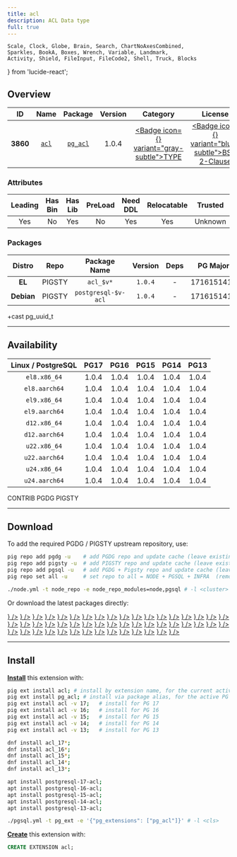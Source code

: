 ```yaml
---
title: acl
description: ACL Data type
full: true
---
```


    Scale, Clock, Globe, Brain, Search, ChartNoAxesCombined,
    Sparkles, BookA, Boxes, Wrench, Variable, Landmark,
    Activity, Shield, FileInput, FileCode2, Shell, Truck, Blocks
} from 'lucide-react';

## Overview

| <TooltipIconButton tooltip="Extension unique identifier" side="top">ID</TooltipIconButton> | <TooltipIconButton tooltip="Extension name" side="top">Name</TooltipIconButton> | <TooltipIconButton tooltip="Package name for installation" side="top">Package</TooltipIconButton> | <TooltipIconButton tooltip="Latest available extension version" side="top">Version</TooltipIconButton> | <TooltipIconButton tooltip="Extension category" side="top">Category</TooltipIconButton> | <TooltipIconButton tooltip="Open source license" side="top">License</TooltipIconButton> | <TooltipIconButton tooltip="Programming language" side="top">Lang</TooltipIconButton> |
|:--------:|:--------:|:----------:|:--------------:|:---------------------------------------:|:------------------------------------------------------:|:----:|
| **3860** | [`acl`](https://github.com/arkhipov/acl) | [`pg_acl`](/ext/acl) | 1.0.4 | <a href="/ext/type" className="no-underline"><Badge icon={<Boxes />} variant="gray-subtle">TYPE</Badge></a> | <a href="/ext/list/license#bsd-2-clause" className="no-underline"><Badge icon={<Scale />} variant="blue-subtle">BSD 2-Clause</Badge></a> | <a href="/ext/list/lang#c"><Badge icon={<FileCode2 />} variant="blue-subtle">C</Badge></a> |

### Attributes

| <TooltipIconButton tooltip="The Primary Leading extension in the Package" side="top">Leading</TooltipIconButton> | <TooltipIconButton tooltip="Contains binary utils" side="top">Has Bin</TooltipIconButton> | <TooltipIconButton tooltip="Contains .so shared library files" side="top">Has Lib</TooltipIconButton> | <TooltipIconButton tooltip="Requires preloading via shared_preload_libraries" side="top">PreLoad</TooltipIconButton> | <TooltipIconButton tooltip="Requires CREATE EXTENSION DDL command" side="top">Need DDL</TooltipIconButton> | <TooltipIconButton tooltip="Can be installed in any schema" side="top">Relocatable</TooltipIconButton> | <TooltipIconButton tooltip="Can be created by non-superuser" side="top">Trusted</TooltipIconButton> | <TooltipIconButton tooltip="Schemas used by this extension" side="top">Schemas</TooltipIconButton> |
|:-------:|:-------:|:-------:|:-------:|:--------:|:-----------:|:-------:|:-------:|
| Yes | No | Yes | No | Yes | Yes | Unknown | - |

### Packages

| <TooltipIconButton tooltip="Linux distribution family, EL or Debian" side="top">Distro</TooltipIconButton> | <TooltipIconButton tooltip="Package repository" side="top">Repo</TooltipIconButton> | <TooltipIconButton tooltip="The RPM/DEB Package Name Pattern (replace $v with real pg major)" side="top">Package Name</TooltipIconButton> | <TooltipIconButton tooltip="Latest package version" side="top">Version</TooltipIconButton> | <TooltipIconButton tooltip="RPM/DEB Package dependencies" side="top">Deps</TooltipIconButton> | <TooltipIconButton tooltip="Available in these PostgreSQL Major Versions" side="top">PG Major</TooltipIconButton> |
|:----------:|:--------:|:------------------------:|:-----------:|:------------:|:------------------:|
|   **EL**   | <Badge variant="amber-subtle"><span className="font-bold">PIGSTY</span></Badge> | `acl_$v*` | `1.0.4` | - | <Badge variant="green-subtle">17</Badge><Badge variant="green-subtle">16</Badge><Badge variant="green-subtle">15</Badge><Badge variant="green-subtle">14</Badge><Badge variant="green-subtle">13</Badge> |
| **Debian** | <Badge variant="amber-subtle"><span className="font-bold">PIGSTY</span></Badge> | `postgresql-$v-acl` | `1.0.4` | - | <Badge variant="green-subtle">17</Badge><Badge variant="green-subtle">16</Badge><Badge variant="green-subtle">15</Badge><Badge variant="green-subtle">14</Badge><Badge variant="green-subtle">13</Badge> |


<Callout title="Comments" type="info">
    +cast pg_uuid_t
</Callout>


------

## Availability

| <TooltipIconButton tooltip="Linux Distro Arch / PostgreSQL Major Version" side="top">Linux / PostgreSQL </TooltipIconButton> | **PG17** | **PG16** | **PG15** | **PG14** | **PG13** |
|:-----:|:-----:|:-----:|:-----:|:-----:|:-----:|
| `el8.x86_64` | <Badge variant="amber-subtle">1.0.4</Badge> | <Badge variant="amber-subtle">1.0.4</Badge> | <Badge variant="amber-subtle">1.0.4</Badge> | <Badge variant="amber-subtle">1.0.4</Badge> | <Badge variant="amber-subtle">1.0.4</Badge> |
| `el8.aarch64` | <Badge variant="amber-subtle">1.0.4</Badge> | <Badge variant="amber-subtle">1.0.4</Badge> | <Badge variant="amber-subtle">1.0.4</Badge> | <Badge variant="amber-subtle">1.0.4</Badge> | <Badge variant="amber-subtle">1.0.4</Badge> |
| `el9.x86_64` | <Badge variant="amber-subtle">1.0.4</Badge> | <Badge variant="amber-subtle">1.0.4</Badge> | <Badge variant="amber-subtle">1.0.4</Badge> | <Badge variant="amber-subtle">1.0.4</Badge> | <Badge variant="amber-subtle">1.0.4</Badge> |
| `el9.aarch64` | <Badge variant="amber-subtle">1.0.4</Badge> | <Badge variant="amber-subtle">1.0.4</Badge> | <Badge variant="amber-subtle">1.0.4</Badge> | <Badge variant="amber-subtle">1.0.4</Badge> | <Badge variant="amber-subtle">1.0.4</Badge> |
| `d12.x86_64` | <Badge variant="amber-subtle">1.0.4</Badge> | <Badge variant="amber-subtle">1.0.4</Badge> | <Badge variant="amber-subtle">1.0.4</Badge> | <Badge variant="amber-subtle">1.0.4</Badge> | <Badge variant="amber-subtle">1.0.4</Badge> |
| `d12.aarch64` | <Badge variant="amber-subtle">1.0.4</Badge> | <Badge variant="amber-subtle">1.0.4</Badge> | <Badge variant="amber-subtle">1.0.4</Badge> | <Badge variant="amber-subtle">1.0.4</Badge> | <Badge variant="amber-subtle">1.0.4</Badge> |
| `u22.x86_64` | <Badge variant="amber-subtle">1.0.4</Badge> | <Badge variant="amber-subtle">1.0.4</Badge> | <Badge variant="amber-subtle">1.0.4</Badge> | <Badge variant="amber-subtle">1.0.4</Badge> | <Badge variant="amber-subtle">1.0.4</Badge> |
| `u22.aarch64` | <Badge variant="amber-subtle">1.0.4</Badge> | <Badge variant="amber-subtle">1.0.4</Badge> | <Badge variant="amber-subtle">1.0.4</Badge> | <Badge variant="amber-subtle">1.0.4</Badge> | <Badge variant="amber-subtle">1.0.4</Badge> |
| `u24.x86_64` | <Badge variant="amber-subtle">1.0.4</Badge> | <Badge variant="amber-subtle">1.0.4</Badge> | <Badge variant="amber-subtle">1.0.4</Badge> | <Badge variant="amber-subtle">1.0.4</Badge> | <Badge variant="amber-subtle">1.0.4</Badge> |
| `u24.aarch64` | <Badge variant="amber-subtle">1.0.4</Badge> | <Badge variant="amber-subtle">1.0.4</Badge> | <Badge variant="amber-subtle">1.0.4</Badge> | <Badge variant="amber-subtle">1.0.4</Badge> | <Badge variant="amber-subtle">1.0.4</Badge> |

<Badge variant="green-subtle"><span className="font-black">CONTRIB</span></Badge> <Badge variant="blue-subtle"><span className="font-black">PGDG</span></Badge> <Badge variant="amber-subtle"><span className="font-black">PIGSTY</span></Badge>

------

## Download

To add the required PGDG / PIGSTY upstream repository, use:

```bash tab="pig"
pig repo add pgdg -u    # add PGDG repo and update cache (leave existing repos)
pig repo add pigsty -u  # add PIGSTY repo and update cache (leave existing repos)
pig repo add pgsql -u   # add PGDG + Pigsty repo and update cache (leave existing repos)
pig repo set all -u     # set repo to all = NODE + PGSQL + INFRA  (remove existing repos)
```
```bash tab="pigsty"
./node.yml -t node_repo -e node_repo_modules=node,pgsql # -l <cluster>
```

Or download the latest packages directly:

<Files>
    <Folder name="el8.x86_64">
        <a href="https://repo.pigsty.io/yum/pgsql/el8.x86_64/acl_17-1.0.4-1PIGSTY.el8.x86_64.rpm"><File name="acl_17-1.0.4-1PIGSTY.el8.x86_64.rpm" icon={<Package className="text-emerald-500" />} /></a>
        <a href="https://repo.pigsty.io/yum/pgsql/el8.x86_64/acl_16-1.0.4-1PIGSTY.el8.x86_64.rpm"><File name="acl_16-1.0.4-1PIGSTY.el8.x86_64.rpm" icon={<Package className="text-emerald-500" />} /></a>
        <a href="https://repo.pigsty.io/yum/pgsql/el8.x86_64/acl_15-1.0.4-1PIGSTY.el8.x86_64.rpm"><File name="acl_15-1.0.4-1PIGSTY.el8.x86_64.rpm" icon={<Package className="text-emerald-500" />} /></a>
        <a href="https://repo.pigsty.io/yum/pgsql/el8.x86_64/acl_14-1.0.4-1PIGSTY.el8.x86_64.rpm"><File name="acl_14-1.0.4-1PIGSTY.el8.x86_64.rpm" icon={<Package className="text-emerald-500" />} /></a>
        <a href="https://repo.pigsty.io/yum/pgsql/el8.x86_64/acl_13-1.0.4-1PIGSTY.el8.x86_64.rpm"><File name="acl_13-1.0.4-1PIGSTY.el8.x86_64.rpm" icon={<Package className="text-emerald-500" />} /></a>
    </Folder>
    <Folder name="el8.aarch64">
        <a href="https://repo.pigsty.io/yum/pgsql/el8.aarch64/acl_17-1.0.4-1PIGSTY.el8.aarch64.rpm"><File name="acl_17-1.0.4-1PIGSTY.el8.aarch64.rpm" icon={<Package className="text-orange-500" />} /></a>
        <a href="https://repo.pigsty.io/yum/pgsql/el8.aarch64/acl_16-1.0.4-1PIGSTY.el8.aarch64.rpm"><File name="acl_16-1.0.4-1PIGSTY.el8.aarch64.rpm" icon={<Package className="text-orange-500" />} /></a>
        <a href="https://repo.pigsty.io/yum/pgsql/el8.aarch64/acl_15-1.0.4-1PIGSTY.el8.aarch64.rpm"><File name="acl_15-1.0.4-1PIGSTY.el8.aarch64.rpm" icon={<Package className="text-orange-500" />} /></a>
        <a href="https://repo.pigsty.io/yum/pgsql/el8.aarch64/acl_14-1.0.4-1PIGSTY.el8.aarch64.rpm"><File name="acl_14-1.0.4-1PIGSTY.el8.aarch64.rpm" icon={<Package className="text-orange-500" />} /></a>
        <a href="https://repo.pigsty.io/yum/pgsql/el8.aarch64/acl_13-1.0.4-1PIGSTY.el8.aarch64.rpm"><File name="acl_13-1.0.4-1PIGSTY.el8.aarch64.rpm" icon={<Package className="text-orange-500" />} /></a>
    </Folder>
    <Folder name="el9.x86_64">
        <a href="https://repo.pigsty.io/yum/pgsql/el9.x86_64/acl_17-1.0.4-1PIGSTY.el9.x86_64.rpm"><File name="acl_17-1.0.4-1PIGSTY.el9.x86_64.rpm" icon={<Package className="text-emerald-500" />} /></a>
        <a href="https://repo.pigsty.io/yum/pgsql/el9.x86_64/acl_16-1.0.4-1PIGSTY.el9.x86_64.rpm"><File name="acl_16-1.0.4-1PIGSTY.el9.x86_64.rpm" icon={<Package className="text-emerald-500" />} /></a>
        <a href="https://repo.pigsty.io/yum/pgsql/el9.x86_64/acl_15-1.0.4-1PIGSTY.el9.x86_64.rpm"><File name="acl_15-1.0.4-1PIGSTY.el9.x86_64.rpm" icon={<Package className="text-emerald-500" />} /></a>
        <a href="https://repo.pigsty.io/yum/pgsql/el9.x86_64/acl_14-1.0.4-1PIGSTY.el9.x86_64.rpm"><File name="acl_14-1.0.4-1PIGSTY.el9.x86_64.rpm" icon={<Package className="text-emerald-500" />} /></a>
        <a href="https://repo.pigsty.io/yum/pgsql/el9.x86_64/acl_13-1.0.4-1PIGSTY.el9.x86_64.rpm"><File name="acl_13-1.0.4-1PIGSTY.el9.x86_64.rpm" icon={<Package className="text-emerald-500" />} /></a>
    </Folder>
    <Folder name="el9.aarch64">
        <a href="https://repo.pigsty.io/yum/pgsql/el9.aarch64/acl_17-1.0.4-1PIGSTY.el9.aarch64.rpm"><File name="acl_17-1.0.4-1PIGSTY.el9.aarch64.rpm" icon={<Package className="text-orange-500" />} /></a>
        <a href="https://repo.pigsty.io/yum/pgsql/el9.aarch64/acl_16-1.0.4-1PIGSTY.el9.aarch64.rpm"><File name="acl_16-1.0.4-1PIGSTY.el9.aarch64.rpm" icon={<Package className="text-orange-500" />} /></a>
        <a href="https://repo.pigsty.io/yum/pgsql/el9.aarch64/acl_15-1.0.4-1PIGSTY.el9.aarch64.rpm"><File name="acl_15-1.0.4-1PIGSTY.el9.aarch64.rpm" icon={<Package className="text-orange-500" />} /></a>
        <a href="https://repo.pigsty.io/yum/pgsql/el9.aarch64/acl_14-1.0.4-1PIGSTY.el9.aarch64.rpm"><File name="acl_14-1.0.4-1PIGSTY.el9.aarch64.rpm" icon={<Package className="text-orange-500" />} /></a>
        <a href="https://repo.pigsty.io/yum/pgsql/el9.aarch64/acl_13-1.0.4-1PIGSTY.el9.aarch64.rpm"><File name="acl_13-1.0.4-1PIGSTY.el9.aarch64.rpm" icon={<Package className="text-orange-500" />} /></a>
    </Folder>
    <Folder name="d12.x86_64">
        <a href="https://repo.pigsty.io/apt/pgsql/bookworm/pool/main/a/acl/postgresql-17-acl_1.0.4-1PIGSTY~bookworm_amd64.deb"><File name="postgresql-17-acl_1.0.4-1PIGSTY~bookworm_amd64.deb" icon={<Box className="text-emerald-500" />} /></a>
        <a href="https://repo.pigsty.io/apt/pgsql/bookworm/pool/main/a/acl/postgresql-16-acl_1.0.4-1PIGSTY~bookworm_amd64.deb"><File name="postgresql-16-acl_1.0.4-1PIGSTY~bookworm_amd64.deb" icon={<Box className="text-emerald-500" />} /></a>
        <a href="https://repo.pigsty.io/apt/pgsql/bookworm/pool/main/a/acl/postgresql-15-acl_1.0.4-1PIGSTY~bookworm_amd64.deb"><File name="postgresql-15-acl_1.0.4-1PIGSTY~bookworm_amd64.deb" icon={<Box className="text-emerald-500" />} /></a>
        <a href="https://repo.pigsty.io/apt/pgsql/bookworm/pool/main/a/acl/postgresql-14-acl_1.0.4-1PIGSTY~bookworm_amd64.deb"><File name="postgresql-14-acl_1.0.4-1PIGSTY~bookworm_amd64.deb" icon={<Box className="text-emerald-500" />} /></a>
        <a href="https://repo.pigsty.io/apt/pgsql/bookworm/pool/main/a/acl/postgresql-13-acl_1.0.4-1PIGSTY~bookworm_amd64.deb"><File name="postgresql-13-acl_1.0.4-1PIGSTY~bookworm_amd64.deb" icon={<Box className="text-emerald-500" />} /></a>
    </Folder>
    <Folder name="d12.aarch64">
        <a href="https://repo.pigsty.io/apt/pgsql/bookworm/pool/main/a/acl/postgresql-17-acl_1.0.4-1PIGSTY~bookworm_arm64.deb"><File name="postgresql-17-acl_1.0.4-1PIGSTY~bookworm_arm64.deb" icon={<Box className="text-orange-500" />} /></a>
        <a href="https://repo.pigsty.io/apt/pgsql/bookworm/pool/main/a/acl/postgresql-16-acl_1.0.4-1PIGSTY~bookworm_arm64.deb"><File name="postgresql-16-acl_1.0.4-1PIGSTY~bookworm_arm64.deb" icon={<Box className="text-orange-500" />} /></a>
        <a href="https://repo.pigsty.io/apt/pgsql/bookworm/pool/main/a/acl/postgresql-15-acl_1.0.4-1PIGSTY~bookworm_arm64.deb"><File name="postgresql-15-acl_1.0.4-1PIGSTY~bookworm_arm64.deb" icon={<Box className="text-orange-500" />} /></a>
        <a href="https://repo.pigsty.io/apt/pgsql/bookworm/pool/main/a/acl/postgresql-14-acl_1.0.4-1PIGSTY~bookworm_arm64.deb"><File name="postgresql-14-acl_1.0.4-1PIGSTY~bookworm_arm64.deb" icon={<Box className="text-orange-500" />} /></a>
        <a href="https://repo.pigsty.io/apt/pgsql/bookworm/pool/main/a/acl/postgresql-13-acl_1.0.4-1PIGSTY~bookworm_arm64.deb"><File name="postgresql-13-acl_1.0.4-1PIGSTY~bookworm_arm64.deb" icon={<Box className="text-orange-500" />} /></a>
    </Folder>
    <Folder name="u22.x86_64">
        <a href="https://repo.pigsty.io/apt/pgsql/jammy/pool/main/a/acl/postgresql-17-acl_1.0.4-1PIGSTY~jammy_amd64.deb"><File name="postgresql-17-acl_1.0.4-1PIGSTY~jammy_amd64.deb" icon={<Box className="text-emerald-500" />} /></a>
        <a href="https://repo.pigsty.io/apt/pgsql/jammy/pool/main/a/acl/postgresql-16-acl_1.0.4-1PIGSTY~jammy_amd64.deb"><File name="postgresql-16-acl_1.0.4-1PIGSTY~jammy_amd64.deb" icon={<Box className="text-emerald-500" />} /></a>
        <a href="https://repo.pigsty.io/apt/pgsql/jammy/pool/main/a/acl/postgresql-15-acl_1.0.4-1PIGSTY~jammy_amd64.deb"><File name="postgresql-15-acl_1.0.4-1PIGSTY~jammy_amd64.deb" icon={<Box className="text-emerald-500" />} /></a>
        <a href="https://repo.pigsty.io/apt/pgsql/jammy/pool/main/a/acl/postgresql-14-acl_1.0.4-1PIGSTY~jammy_amd64.deb"><File name="postgresql-14-acl_1.0.4-1PIGSTY~jammy_amd64.deb" icon={<Box className="text-emerald-500" />} /></a>
        <a href="https://repo.pigsty.io/apt/pgsql/jammy/pool/main/a/acl/postgresql-13-acl_1.0.4-1PIGSTY~jammy_amd64.deb"><File name="postgresql-13-acl_1.0.4-1PIGSTY~jammy_amd64.deb" icon={<Box className="text-emerald-500" />} /></a>
    </Folder>
    <Folder name="u22.aarch64">
        <a href="https://repo.pigsty.io/apt/pgsql/jammy/pool/main/a/acl/postgresql-17-acl_1.0.4-1PIGSTY~jammy_arm64.deb"><File name="postgresql-17-acl_1.0.4-1PIGSTY~jammy_arm64.deb" icon={<Box className="text-orange-500" />} /></a>
        <a href="https://repo.pigsty.io/apt/pgsql/jammy/pool/main/a/acl/postgresql-16-acl_1.0.4-1PIGSTY~jammy_arm64.deb"><File name="postgresql-16-acl_1.0.4-1PIGSTY~jammy_arm64.deb" icon={<Box className="text-orange-500" />} /></a>
        <a href="https://repo.pigsty.io/apt/pgsql/jammy/pool/main/a/acl/postgresql-15-acl_1.0.4-1PIGSTY~jammy_arm64.deb"><File name="postgresql-15-acl_1.0.4-1PIGSTY~jammy_arm64.deb" icon={<Box className="text-orange-500" />} /></a>
        <a href="https://repo.pigsty.io/apt/pgsql/jammy/pool/main/a/acl/postgresql-14-acl_1.0.4-1PIGSTY~jammy_arm64.deb"><File name="postgresql-14-acl_1.0.4-1PIGSTY~jammy_arm64.deb" icon={<Box className="text-orange-500" />} /></a>
        <a href="https://repo.pigsty.io/apt/pgsql/jammy/pool/main/a/acl/postgresql-13-acl_1.0.4-1PIGSTY~jammy_arm64.deb"><File name="postgresql-13-acl_1.0.4-1PIGSTY~jammy_arm64.deb" icon={<Box className="text-orange-500" />} /></a>
    </Folder>
    <Folder name="u24.x86_64">
        <a href="https://repo.pigsty.io/apt/pgsql/noble/pool/main/a/acl/postgresql-17-acl_1.0.4-1PIGSTY~noble_amd64.deb"><File name="postgresql-17-acl_1.0.4-1PIGSTY~noble_amd64.deb" icon={<Box className="text-emerald-500" />} /></a>
        <a href="https://repo.pigsty.io/apt/pgsql/noble/pool/main/a/acl/postgresql-16-acl_1.0.4-1PIGSTY~noble_amd64.deb"><File name="postgresql-16-acl_1.0.4-1PIGSTY~noble_amd64.deb" icon={<Box className="text-emerald-500" />} /></a>
        <a href="https://repo.pigsty.io/apt/pgsql/noble/pool/main/a/acl/postgresql-15-acl_1.0.4-1PIGSTY~noble_amd64.deb"><File name="postgresql-15-acl_1.0.4-1PIGSTY~noble_amd64.deb" icon={<Box className="text-emerald-500" />} /></a>
        <a href="https://repo.pigsty.io/apt/pgsql/noble/pool/main/a/acl/postgresql-14-acl_1.0.4-1PIGSTY~noble_amd64.deb"><File name="postgresql-14-acl_1.0.4-1PIGSTY~noble_amd64.deb" icon={<Box className="text-emerald-500" />} /></a>
        <a href="https://repo.pigsty.io/apt/pgsql/noble/pool/main/a/acl/postgresql-13-acl_1.0.4-1PIGSTY~noble_amd64.deb"><File name="postgresql-13-acl_1.0.4-1PIGSTY~noble_amd64.deb" icon={<Box className="text-emerald-500" />} /></a>
    </Folder>
    <Folder name="u24.aarch64">
        <a href="https://repo.pigsty.io/apt/pgsql/noble/pool/main/a/acl/postgresql-17-acl_1.0.4-1PIGSTY~noble_arm64.deb"><File name="postgresql-17-acl_1.0.4-1PIGSTY~noble_arm64.deb" icon={<Box className="text-orange-500" />} /></a>
        <a href="https://repo.pigsty.io/apt/pgsql/noble/pool/main/a/acl/postgresql-16-acl_1.0.4-1PIGSTY~noble_arm64.deb"><File name="postgresql-16-acl_1.0.4-1PIGSTY~noble_arm64.deb" icon={<Box className="text-orange-500" />} /></a>
        <a href="https://repo.pigsty.io/apt/pgsql/noble/pool/main/a/acl/postgresql-15-acl_1.0.4-1PIGSTY~noble_arm64.deb"><File name="postgresql-15-acl_1.0.4-1PIGSTY~noble_arm64.deb" icon={<Box className="text-orange-500" />} /></a>
        <a href="https://repo.pigsty.io/apt/pgsql/noble/pool/main/a/acl/postgresql-14-acl_1.0.4-1PIGSTY~noble_arm64.deb"><File name="postgresql-14-acl_1.0.4-1PIGSTY~noble_arm64.deb" icon={<Box className="text-orange-500" />} /></a>
        <a href="https://repo.pigsty.io/apt/pgsql/noble/pool/main/a/acl/postgresql-13-acl_1.0.4-1PIGSTY~noble_arm64.deb"><File name="postgresql-13-acl_1.0.4-1PIGSTY~noble_arm64.deb" icon={<Box className="text-orange-500" />} /></a>
    </Folder>
</Files>

------

## Install

[**Install**](/docs/pgsql/ext/install) this extension with:

```bash tab="pig"
pig ext install acl; # install by extension name, for the current active PG version
pig ext install pg_acl; # install via package alias, for the active PG version
pig ext install acl -v 17;   # install for PG 17
pig ext install acl -v 16;   # install for PG 16
pig ext install acl -v 15;   # install for PG 15
pig ext install acl -v 14;   # install for PG 14
pig ext install acl -v 13;   # install for PG 13
```
```bash tab="yum" 
dnf install acl_17*;
dnf install acl_16*;
dnf install acl_15*;
dnf install acl_14*;
dnf install acl_13*;
```
```bash tab="apt" 
apt install postgresql-17-acl;
apt install postgresql-16-acl;
apt install postgresql-15-acl;
apt install postgresql-14-acl;
apt install postgresql-13-acl;
```
```bash tab="ansible"
./pgsql.yml -t pg_ext -e '{"pg_extensions": ["pg_acl"]}' # -l <cls>
```

[**Create**](/docs/pgsql/ext/create) this extension with:

```sql
CREATE EXTENSION acl;
```


